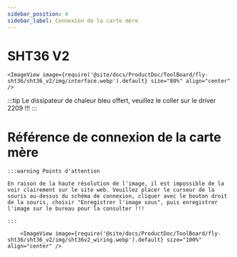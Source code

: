 ```yaml
---
sidebar_position: 4
sidebar_label: Connexion de la carte mère
---
```


# SHT36 V2

    <ImageView image={require('@site/docs/ProductDoc/ToolBoard/fly-sht36/sht36_v2/img/interface.webp').default} size="80%" align="center" />

:::tip
Le dissipateur de chaleur bleu offert, veuillez le coller sur le driver 2209 !!!
:::

# Référence de connexion de la carte mère

    :::warning Points d'attention

    En raison de la haute résolution de l'image, il est impossible de la voir clairement sur le site web. Veuillez placer le curseur de la souris au-dessus du schéma de connexion, cliquer avec le bouton droit de la souris, choisir "Enregistrer l'image sous", puis enregistrer l'image sur le bureau pour la consulter !!!

    :::

        <ImageView image={require('@site/docs/ProductDoc/ToolBoard/fly-sht36/sht36_v2/img/sht36v2_wiring.webp').default} size="100%" align="center" />